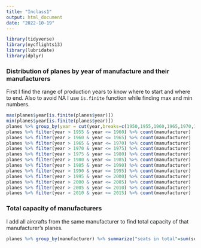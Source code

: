 ```yaml
---
title: "Inclass1"
output: html_document
date: "2022-10-19"
---
```


```r
library(tidyverse)
library(nycflights13)
library(lubridate)
library(dplyr)
```


### Distribution of planes by year of manufacture and their manufacturers
First I find the range of production years to know where to start and where to end. Also to avoid NA I use `is.finite` function while finding max and min numbers. 
```r
max(planes$year[is.finite(planes$year)])
min(planes$year[is.finite(planes$year)])
planes %>% group_by(year = cut(year,breaks=c(1950,1955,1960,1965,1970,1975,1980,1985,1990,1995,2000,2005,2010,2015),include.lowest = TRUE)) %>% summarise("plane count" = n()) 
planes %>% filter(year > 1955 & year <= 1960) %>% count(manufacturer)
planes %>% filter(year > 1960 & year <= 1965) %>% count(manufacturer)
planes %>% filter(year > 1965 & year <= 1970) %>% count(manufacturer)
planes %>% filter(year > 1970 & year <= 1975) %>% count(manufacturer)
planes %>% filter(year > 1975 & year <= 1980) %>% count(manufacturer)
planes %>% filter(year > 1980 & year <= 1985) %>% count(manufacturer)
planes %>% filter(year > 1985 & year <= 1990) %>% count(manufacturer)
planes %>% filter(year > 1990 & year <= 1995) %>% count(manufacturer)
planes %>% filter(year > 1995 & year <= 2000) %>% count(manufacturer)
planes %>% filter(year > 2000 & year <= 2005) %>% count(manufacturer)
planes %>% filter(year > 2005 & year <= 2010) %>% count(manufacturer)
planes %>% filter(year > 2010 & year <= 2015) %>% count(manufacturer)
```



### Total capacity of manufacturers
I add all aircrafts from the same manufacturer to find total capacity of that manufacturer's planes.
```r
planes %>% group_by(manufacturer) %>% summarize("seats in total"=sum(seats)) %>% print(n = 35) 

```

